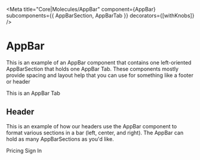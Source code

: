 
<Meta
  title="Core|Molecules/AppBar"
  component={AppBar}
  subcomponents={{ AppBarSection, AppBarTab }}
  decorators={[withKnobs]}
/>

# AppBar

This is an example of an AppBar component that contains one left-oriented
AppBarSection that holds one AppBar Tab. These components mostly provide
spacing and layout help that you can use for something like a footer or
header

<Preview>
  <Story name="AppBar">
    <AppBar>
      <AppBarSection position="left">
        <AppBarTab button>This is an AppBar Tab</AppBarTab>
      </AppBarSection>
    </AppBar>
  </Story>
</Preview>

<Props of={AppBar} />

## Header

This is an example of how our headers use the AppBar component to format
various sections in a bar (left, center, and right). The AppBar can hold
as many AppBarSections as you'd like.

<Preview>
  <Story name="Header">
    <AppBar>
      <AppBarSection position="left">
        <a href="https://www.codecademy.com">
          <Logo />
        </a>
      </AppBarSection>
      <AppBarSection position="center">Pricing</AppBarSection>
      <AppBarSection position="right">Sign In</AppBarSection>
    </AppBar>
  </Story>
</Preview>
